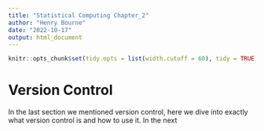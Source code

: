```yaml
---
title: "Statistical Computing Chapter_2"
author: "Henry Bourne"
date: "2022-10-17"
output: html_document
---
```


```r
knitr::opts_chunk$set(tidy.opts = list(width.cutoff = 60), tidy = TRUE)
```

# Version Control 
In the last section we mentioned version control, here we dive into exactly what version control is and how to use it. In the next 

